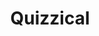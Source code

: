 ---
id: 1
title: "Quizzical"
cover_image: "./questions.png"
cover_image_alt: "Screenshot of the trivia questions page of the Quizzical app"
description: "A trivia app that tests your general knowledge in differen subjects, built with React and the Open Trivia Database API."
client: "Personal"
tech_stack:
    - "React"
    - "styled-components"
coming_soon: true
---